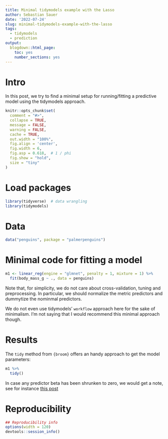 ```yaml
---
title: Minimal tidymodels example with the Lasso
author: Sebastian Sauer
date: '2022-07-24'
slug: minimal-tidymodels-example-with-the-lasso
tags:
  - tidymodels
  - prediction
output:
  blogdown::html_page:
    toc: yes
    number_sections: yes
---
```



# Intro

In this post, we try to find a minimal setup for running/fitting a predictive model using the tidymodels approach.



```r
knitr::opts_chunk$set(
  comment = "#>",
  collapse = TRUE,
  message = FALSE,
  warning = FALSE,
  cache = TRUE,
  out.width = "100%",
  fig.align = 'center',
  fig.width = 6,
  fig.asp = 0.618,  # 1 / phi
  fig.show = "hold",
  size = "tiny"
)
```



# Load packages

```r
library(tidyverse)  # data wrangling
library(tidymodels)
```


# Data

```r
data("penguins", package = "palmerpenguins")
```


# Minimal code for fitting a model

```r
m1 <- linear_reg(engine = "glmnet", penalty = 1, mixture = 1) %>% 
  fit(body_mass_g ~ ., data = penguins)
```


Note that, for simplicity, we do not care about cross-validation, tuning and preprocessing.
In particular, we should normalize the metric predictors and dummytize the nominmal predictors.

We do not even use tidymodels' `workflow` approach here for the sake of minimalism.
I'm not saying that I would recommend this minimal approach though.

# Results

The `tidy` method from `{broom}` offers an handy approach to get the model parameters:

```r
m1 %>% 
  tidy()
```


In case any predictor beta has been shrunken to zero, we would get a note, see for instance [this post](https://www.tidymodels.org/learn/models/coefficients/) 


# Reproducibility

```r
## Reproducibility info
options(width = 120)
devtools::session_info()

```


